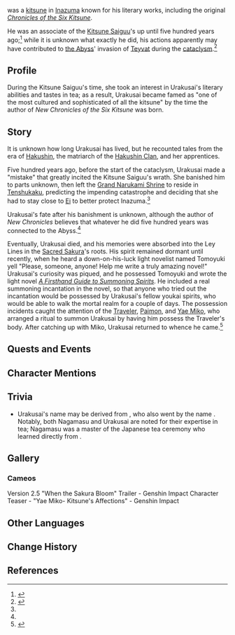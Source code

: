 {{stub|Add information from Divina Vulpis Chapter}}
{{Character Infobox
|type             = Quest NPC
|image            = <gallery>NPC Urakusai.png|The [[Traveler]] under the possession of Urakusai.</gallery>
|realname         = 
|region           = Inazuma
|affiliation      = Kitsune Saiguu
|affiliation2     = Youkai
|title            = 
|voiceEN          = 
|voiceCN          = 
|voiceJP          = 
}}
{{Lang|'''Urakusai'''|ja=有楽斎}} was a [[kitsune]] in [[Inazuma]] known for his literary works, including the original ''[[New Chronicles of the Six Kitsune|Chronicles of the Six Kitsune]]''.

He was an associate of the [[Kitsune Saiguu]]'s up until five hundred years ago;<ref name="NCotSK2">{{Ref/Book|New Chronicles of the Six Kitsune|2}}</ref> while it is unknown what exactly he did, his actions apparently may have contributed to [[the Abyss]]' invasion of [[Teyvat]] during the [[cataclysm]].<ref name="NCotSK6">{{Ref/Book|New Chronicles of the Six Kitsune|6}}</ref>

==Profile==
During the Kitsune Saiguu's time, she took an interest in Urakusai's literary abilities and tastes in tea; as a result, Urakusai became famed as "one of the most cultured and sophisticated of all the kitsune" by the time the author of ''New Chronicles of the Six Kitsune'' was born.
<!--detailed story/lore information goes here
===Personality===
===Appearance===
-->
==Story==
It is unknown how long Urakusai has lived, but he recounted tales from the era of [[Hakushin]], the matriarch of the [[Hakushin Clan]], and her apprentices.

Five hundred years ago, before the start of the cataclysm, Urakusai made a "mistake" that greatly incited the Kitsune Saiguu's wrath. She banished him to parts unknown, then left the [[Grand Narukami Shrine]] to reside in [[Tenshukaku]], predicting the impending catastrophe and deciding that she had to stay close to [[Ei]] to better protect Inazuma.<ref name="NCotSK6" />

Urakusai's fate after his banishment is unknown, although the author of ''New Chronicles'' believes that whatever he did five hundred years was connected to the Abyss.<ref name="NCotSK6" />

Eventually, Urakusai died, and his memories were absorbed into the Ley Lines in the [[Sacred Sakura]]'s roots. His spirit remained dormant until recently, when he heard a down-on-his-luck light novelist named Tomoyuki yell "Please, someone, anyone! Help me write a truly amazing novel!" Urakusai's curiosity was piqued, and he possessed Tomoyuki and wrote the light novel ''[[A Firsthand Guide to Summoning Spirits]]''. He included a real summoning incantation in the novel, so that anyone who tried out the incantation would be possessed by Urakusai's fellow youkai spirits, who would be able to walk the mortal realm for a couple of days. The possession incidents caught the attention of the [[Traveler]], [[Paimon]], and [[Yae Miko]], who arranged a ritual to summon Urakusai by having him possess the Traveler's body. After catching up with Miko, Urakusai returned to whence he came.<ref>{{Ref/Quest|The Great Narukami Offering}}</ref>

==Quests and Events==
{{Quests and Events}}

==Character Mentions==
{{Character Mentions}}

==Trivia==
* Urakusai's name may be derived from {{w|Oda Nagamasu}}, who also went by the name {{Lang|Urakusai|ja=有楽斎}}. Notably, both Nagamasu and Urakusai are noted for their expertise in tea; Nagamasu was a master of the Japanese tea ceremony who learned directly from {{w|Sen no Rikyū}}.

==Gallery==
===Cameos===
<gallery>
Version 2.5 "When the Sakura Bloom" Trailer - Genshin Impact
Character Teaser - "Yae Miko- Kitsune's Affections" - Genshin Impact
</gallery>
<!-- Unhide if a Note is used on the page. (See Asase Hibiki's page for an example usage.)
==Notes==
{{Reflist|note=1}}
-->

==Other Languages==
{{Other Languages
|default_hidden = 1
|en       = Urakusai
|zhs      = 有乐斋
|zhs_rm   = Yǒulèzhāi
|zht      = 有樂齋
|zht_rm   = Yǒulèzhāi
|ja       = 有楽斎
|ja_rm    = Urakusai{{Assumed}}
|ko       = 우라쿠사이
|ko_rm    = Urakusa'i
<!-- |ko_tl    = Urakusai -->
|es       = Urakusai
|fr       = Urakusai
|ru       = Уракусай
|th       = Urakusai
|vi       = Urakusai
|de       = Urakusai
|id       = Urakusai
|pt       = Urakusai
|tr       = 
|it       = 
}}

==Change History==
{{Change History|2.5|introduced=2.0}}

==References==
{{Reflist}}